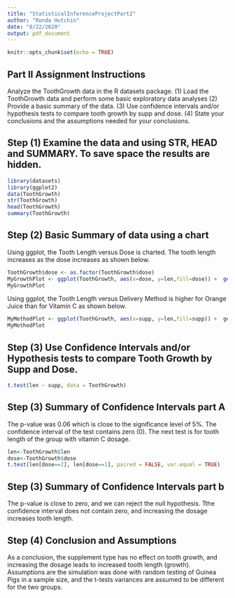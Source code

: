 ```yaml
---
title: "StatisticalInferenceProjectPart2"
author: "Ronda Hutchin"
date: "8/22/2020"
output: pdf_document
---
```


```r
knitr::opts_chunk$set(echo = TRUE)
```

## Part II Assignment Instructions
Analyze the ToothGrowth data in the R datasets package.
(1) Load the ToothGrowth data and perform some basic exploratory data analyses
(2) Provide a basic summary of the data.
(3) Use confidence intervals and/or hypothesis tests to compare tooth growth by supp and dose. 
(4) State your conclusions and the assumptions needed for your conclusions.

## Step (1) Examine the data and using STR, HEAD and SUMMARY. To save space the results are hidden.
```r
library(datasets)
library(ggplot2)
data(ToothGrowth)
str(ToothGrowth)
head(ToothGrowth)
summary(ToothGrowth)
```


## Step (2) Basic Summary of data using a chart
Using ggplot, the Tooth Length versus Dose is charted. The tooth length increases as the dose increases as shown below.

```r
ToothGrowth$dose <- as.factor(ToothGrowth$dose)
MyGrowthPlot <- ggplot(ToothGrowth, aes(x=dose, y=len,fill=dose)) +  geom_boxplot() +  ggtitle("Tooth Growth by Dose") + xlab("Dose in mg") + ylab("Tooth Length")
MyGrowthPlot

```
Using ggplot, the Tooth Length versus Delivery Method is higher for Orange Juice than for Vitamin C as shown below.  
```r
MyMethodPlot <- ggplot(ToothGrowth, aes(x=supp, y=len,fill=supp)) +  geom_boxplot() +  ggtitle("Tooth Growth by Delivery Method") + xlab("Delivery Method") + ylab("Tooth Length")
MyMethodPlot
```
## Step (3) Use Confidence Intervals and/or Hypothesis tests to compare Tooth Growth by Supp and Dose.
```r
t.test(len ~ supp, data = ToothGrowth)
```
## Step (3) Summary of Confidence Intervals part A
The p-value was 0.06 which is close to the significance level of 5%. The confidence interval of the test contains zero (0). The next test is for tooth length of the group with vitamin C dosage.
```r
len<-ToothGrowth$len
dose<-ToothGrowth$dose
t.test(len[dose==2], len[dose==1], paired = FALSE, var.equal = TRUE)
```
## Step (3) Summary of Confidence Intervals part b
The p-value is close to zero, and we can reject the null hypothesis. Tthe confidence interval does not contain zero, and increasing the dosage increases tooth length.  


## Step (4) Conclusion and Assumptions

As a conclusion, the supplement type has no effect on tooth growth, and increasing the dosage leads to increased tooth length (growth).  Assumptions are the simulation was done with random testing of Guinea Pigs in a sample size, and the t-tests variances are assumed to be different for the two groups.
